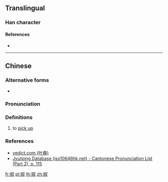 ==Translingual==

===Han character===
{{Han char|rn=64|rad=手|as=08|sn=11|four=|canj=QYFE|ids=⿰扌叔}}

====References====
* {{Han ref|kx=0437.140|dkj=12257|dj=0787.040|hdz=31895.040|uh=6393|ud=25491}}

----

==Chinese==
{{zh-forms}}

===Alternative forms===
* {{zh-l|叔}}

===Pronunciation===
{{zh-pron
|m=shū
|c=suk1
|h=pfs=
|md=
|mn=
|w=
|mc=y
|oc=y
|cat=v
}}

===Definitions===
{{zh-hanzi}}

# to [[pick up]]

===References===
* [http://yedict.com/htm/63/6393.htm yedict.com (叶典)]
* [http://www.iso10646hk.net/jp/document/download.jsp Jyutping Database (iso10646hk.net) - Cantonese Pronunciation List (Part 2), p. 115]

[[fr:掓]]
[[pl:掓]]
[[th:掓]]
[[zh:掓]]